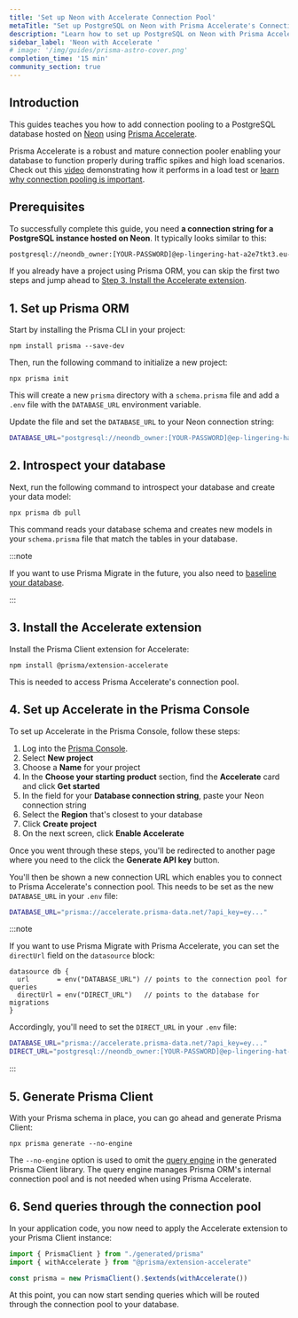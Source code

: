 ```yaml
---
title: 'Set up Neon with Accelerate Connection Pool'
metaTitle: "Set up PostgreSQL on Neon with Prisma Accelerate's Connection Pool"
description: "Learn how to set up PostgreSQL on Neon with Prisma Accelerate's Connection Pool"
sidebar_label: 'Neon with Accelerate '
# image: '/img/guides/prisma-astro-cover.png'
completion_time: '15 min'
community_section: true
---
```


## Introduction

This guides teaches you how to add connection pooling to a PostgreSQL database hosted on [Neon](https://neon.tech/) using [Prisma Accelerate](/accelerate). 

Prisma Accelerate is a robust and mature connection pooler enabling your database to function properly during traffic spikes and high load scenarios. Check out this [video](https://www.youtube.com/watch?v=cnL75if6Aq0) demonstrating how it performs in a load test or [learn why connection pooling is important](https://www.prisma.io/blog/saving-black-friday-with-connection-pooling).

## Prerequisites

To successfully complete this guide, you need **a connection string for a PostgreSQL instance hosted on Neon**. It typically looks similar to this:

```bash no-copy
postgresql://neondb_owner:[YOUR-PASSWORD]@ep-lingering-hat-a2e7tkt3.eu-central-1.aws.neon.tech/neondb?sslmode=require
```

If you already have a project using Prisma ORM, you can skip the first two steps and jump ahead to [Step 3. Install the Accelerate extension](#step-3-install-the-accelerate-extension).

## 1. Set up Prisma ORM

Start by installing the Prisma CLI in your project:

```
npm install prisma --save-dev
```

Then, run the following command to initialize a new project:

```
npx prisma init
```

This will create a new `prisma` directory with a `schema.prisma` file and add a `.env` file with the `DATABASE_URL` environment variable.

Update the file and set the `DATABASE_URL` to your Neon connection string:

```bash file=.env
DATABASE_URL="postgresql://neondb_owner:[YOUR-PASSWORD]@ep-lingering-hat-a2e7tkt3.eu-central-1.aws.neon.tech/neondb?sslmode=require"
```

## 2. Introspect your database

Next, run the following command to introspect your database and create your data model:

```terminal
npx prisma db pull
```

This command reads your database schema and creates new models in your `schema.prisma` file that match the tables in your database.

:::note

If you want to use Prisma Migrate in the future, you also need to [baseline your database](/orm/prisma-migrate/workflows/baselining). 

:::

## 3. Install the Accelerate extension

Install the Prisma Client extension for Accelerate:

```terminal
npm install @prisma/extension-accelerate
```

This is needed to access Prisma Accelerate's connection pool.

## 4. Set up Accelerate in the Prisma Console

To set up Accelerate in the Prisma Console, follow these steps:

1. Log into the [Prisma Console](https://console.prisma.io).
1. Select **New project**
1. Choose a **Name** for your project
1. In the **Choose your starting product** section, find the **Accelerate** card and click **Get started**
1. In the field for your **Database connection string**, paste your Neon connection string
1. Select the **Region** that's closest to your database
1. Click **Create project**
1. On the next screen, click **Enable Accelerate**

Once you went through these steps, you'll be redirected to another page where you need to the click the **Generate API key** button.

You'll then be shown a new connection URL which enables you to connect to Prisma Accelerate's connection pool. This needs to be set as the new `DATABASE_URL` in your `.env` file:

```bash file=.env
DATABASE_URL="prisma://accelerate.prisma-data.net/?api_key=ey..."
```

:::note

If you want to use Prisma Migrate with Prisma Accelerate, you can set the `directUrl` field on the `datasource` block:

```prisma file=schema.prisma
datasource db {
  url       = env("DATABASE_URL") // points to the connection pool for queries
  directUrl = env("DIRECT_URL")   // points to the database for migrations
}
```

Accordingly, you'll need to set the `DIRECT_URL` in your `.env` file:

```bash file=.env
DATABASE_URL="prisma://accelerate.prisma-data.net/?api_key=ey..."
DIRECT_URL="postgresql://neondb_owner:[YOUR-PASSWORD]@ep-lingering-hat-a2e7tkt3.eu-central-1.aws.neon.tech/neondb?sslmode=require"
```

:::

## 5. Generate Prisma Client

With your Prisma schema in place, you can go ahead and generate Prisma Client:

```
npx prisma generate --no-engine
```

The `--no-engine` option is used to omit the [query engine](/orm/more/under-the-hood/engines) in the generated Prisma Client library. The query engine manages Prisma ORM's internal connection pool and is not needed when using Prisma Accelerate.

## 6. Send queries through the connection pool

In your application code, you now need to apply the Accelerate extension to your Prisma Client instance:

```ts
import { PrismaClient } from "./generated/prisma"
import { withAccelerate } from "@prisma/extension-accelerate"

const prisma = new PrismaClient().$extends(withAccelerate())
```

At this point, you can now start sending queries which will be routed through the connection pool to your database.